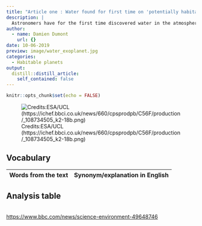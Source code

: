 ```yaml
---
title: "Article one : Water found for first time on 'potentially habitable' planet"
description: |
  Astronomers have for the first time discovered water in the atmosphere of a planet orbiting within the habitable zone of a distant star.
author:
  - name: Damien Dumont
    url: {}
date: 10-06-2019
preview: image/water_exoplanet.jpg
categories:
  - Habitable planets
output:
  distill::distill_article:
    self_contained: false
---
```


```r
knitr::opts_chunk$set(echo = FALSE)
```


![ Credits:ESA/UCL (https://ichef.bbci.co.uk/news/660/cpsprodpb/C56F/production/_108734505_k2-18b.png)](image/water_exoplanet.jpg)

## Vocabulary 

| Words from the text | Synonym/explanation in English |
| ------------------- | ------------------------------ |

## Analysis table 

|                              |                                                                     |
| ---------------------------- | ------------------------------------------------------------------- |

<https://www.bbc.com/news/science-environment-49648746>
